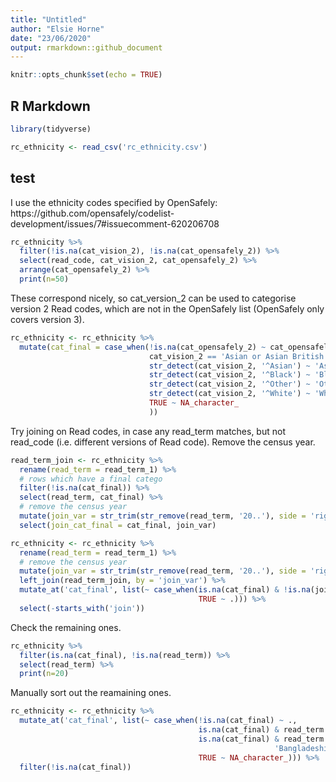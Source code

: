 ```yaml
---
title: "Untitled"
author: "Elsie Horne"
date: "23/06/2020"
output: rmarkdown::github_document
---
```


```r
knitr::opts_chunk$set(echo = TRUE)
```

## R Markdown

```r
library(tidyverse)
```

```r
rc_ethnicity <- read_csv('rc_ethnicity.csv')
```

## test

I use the ethnicity codes specified by OpenSafely: https://github.com/opensafely/codelist-development/issues/7#issuecomment-620206708  

```r
rc_ethnicity %>%
  filter(!is.na(cat_vision_2), !is.na(cat_opensafely_2)) %>%
  select(read_code, cat_vision_2, cat_opensafely_2) %>%
  arrange(cat_opensafely_2) %>% 
  print(n=50)
```
 These correspond nicely, so cat_version_2 can be used to categorise version 2 Read codes, which are not in the OpenSafely list (OpenSafely only covers version 3).
 
```r
rc_ethnicity <- rc_ethnicity %>%
  mutate(cat_final = case_when(!is.na(cat_opensafely_2) ~ cat_opensafely_2,
                               cat_vision_2 == 'Asian or Asian British: Chinese' ~ 'Other',
                               str_detect(cat_vision_2, '^Asian') ~ 'Asian British',
                               str_detect(cat_vision_2, '^Black') ~ 'Black',
                               str_detect(cat_vision_2, '^Other') ~ 'Other',
                               str_detect(cat_vision_2, '^White') ~ 'White',
                               TRUE ~ NA_character_
                               ))
```

Try joining on Read codes, in case any read_term matches, but not read_code (i.e. different versions of Read code). Remove the census year.

```r
read_term_join <- rc_ethnicity %>% 
  rename(read_term = read_term_1) %>%
  # rows which have a final catego
  filter(!is.na(cat_final)) %>%
  select(read_term, cat_final) %>%
  # remove the census year
  mutate(join_var = str_trim(str_remove(read_term, '20..'), side = 'right')) %>%
  select(join_cat_final = cat_final, join_var)

rc_ethnicity <- rc_ethnicity %>% 
  rename(read_term = read_term_1) %>%
  # remove the census year
  mutate(join_var = str_trim(str_remove(read_term, '20..'), side = 'right')) %>%
  left_join(read_term_join, by = 'join_var') %>%
  mutate_at('cat_final', list(~ case_when(is.na(cat_final) & !is.na(join_cat_final) ~ join_cat_final,
                                          TRUE ~ .))) %>%
  select(-starts_with('join'))
```

Check the remaining ones.

```r
rc_ethnicity %>%
  filter(is.na(cat_final), !is.na(read_term)) %>%
  select(read_term) %>%
  print(n=20)
```

Manually sort out the reamaining ones.

```r
rc_ethnicity <- rc_ethnicity %>%
  mutate_at('cat_final', list(~ case_when(!is.na(cat_final) ~ .,
                                          is.na(cat_final) & read_term %in% c('Mid East (excl Israeli  Iranian & Arab) - eth cat 2001 cens') ~ 'Other',
                                          is.na(cat_final) & read_term %in% c('Asian: Indian Indian Scot/Indian Brit- Scotland 2011 census',
                                                           'Bangladeshi Bangladeshi Scot or Bangladeshi Brit- Scot 2011') ~ 'Asian British',
                                          TRUE ~ NA_character_))) %>%
  filter(!is.na(cat_final))
```